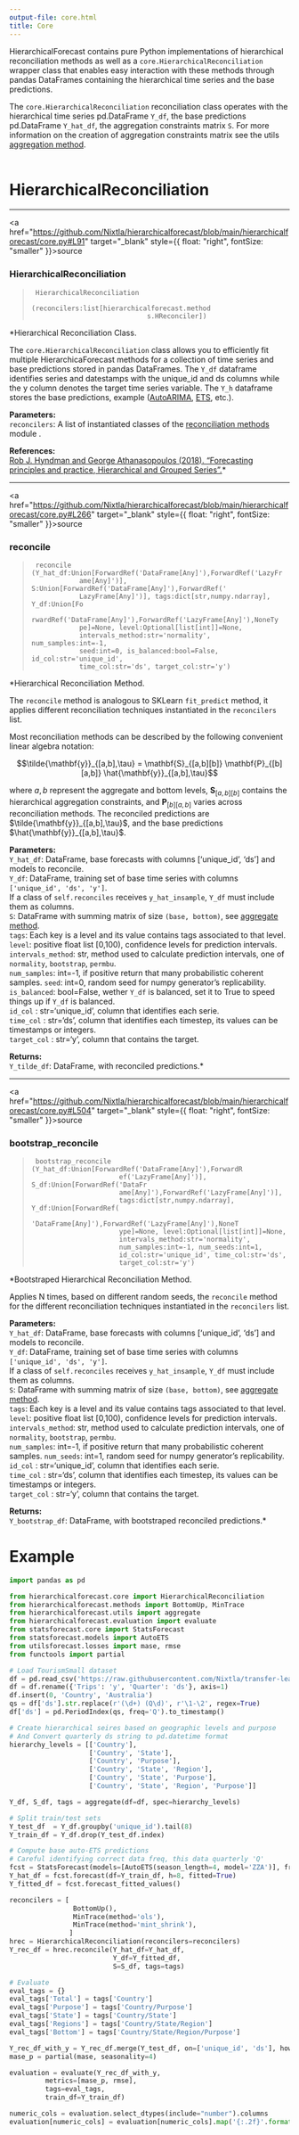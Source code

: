 ```yaml
---
output-file: core.html
title: Core
---
```



HierarchicalForecast contains pure Python implementations of
hierarchical reconciliation methods as well as a
`core.HierarchicalReconciliation` wrapper class that enables easy
interaction with these methods through pandas DataFrames containing the
hierarchical time series and the base predictions.

The `core.HierarchicalReconciliation` reconciliation class operates with
the hierarchical time series pd.DataFrame `Y_df`, the base predictions
pd.DataFrame `Y_hat_df`, the aggregation constraints matrix `S`. For
more information on the creation of aggregation constraints matrix see
the utils [aggregation
method](https://nixtla.github.io/hierarchicalforecast/utils.html#aggregate).<br/><br/>

# HierarchicalReconciliation

------------------------------------------------------------------------

<a
href="https://github.com/Nixtla/hierarchicalforecast/blob/main/hierarchicalforecast/core.py#L91"
target="_blank" style={{ float: "right", fontSize: "smaller" }}>source</a>

### HierarchicalReconciliation

> ``` text
>  HierarchicalReconciliation
>                              (reconcilers:list[hierarchicalforecast.method
>                              s.HReconciler])
> ```

\*Hierarchical Reconciliation Class.

The `core.HierarchicalReconciliation` class allows you to efficiently
fit multiple HierarchicaForecast methods for a collection of time series
and base predictions stored in pandas DataFrames. The `Y_df` dataframe
identifies series and datestamps with the unique_id and ds columns while
the y column denotes the target time series variable. The `Y_h`
dataframe stores the base predictions, example
([AutoARIMA](https://nixtla.github.io/statsforecast/models.html#autoarima),
[ETS](https://nixtla.github.io/statsforecast/models.html#autoets),
etc.).

**Parameters:**<br/> `reconcilers`: A list of instantiated classes of the
[reconciliation
methods](https://nixtla.github.io/hierarchicalforecast/methods.html)
module .<br/>

**References:**<br/> [Rob J. Hyndman and George Athanasopoulos (2018).
“Forecasting principles and practice, Hierarchical and Grouped
Series”.](https://otexts.com/fpp3/hierarchical.html)\*

------------------------------------------------------------------------

<a
href="https://github.com/Nixtla/hierarchicalforecast/blob/main/hierarchicalforecast/core.py#L266"
target="_blank" style={{ float: "right", fontSize: "smaller" }}>source</a>

### reconcile

> ``` text
>  reconcile (Y_hat_df:Union[ForwardRef('DataFrame[Any]'),ForwardRef('LazyFr
>             ame[Any]')], S:Union[ForwardRef('DataFrame[Any]'),ForwardRef('
>             LazyFrame[Any]')], tags:dict[str,numpy.ndarray], Y_df:Union[Fo
>             rwardRef('DataFrame[Any]'),ForwardRef('LazyFrame[Any]'),NoneTy
>             pe]=None, level:Optional[list[int]]=None,
>             intervals_method:str='normality', num_samples:int=-1,
>             seed:int=0, is_balanced:bool=False, id_col:str='unique_id',
>             time_col:str='ds', target_col:str='y')
> ```

\*Hierarchical Reconciliation Method.

The `reconcile` method is analogous to SKLearn `fit_predict` method, it
applies different reconciliation techniques instantiated in the
`reconcilers` list.

Most reconciliation methods can be described by the following convenient
linear algebra notation:

$$\tilde{\mathbf{y}}_{[a,b],\tau} = \mathbf{S}_{[a,b][b]} \mathbf{P}_{[b][a,b]} \hat{\mathbf{y}}_{[a,b],\tau}$$

where $a, b$ represent the aggregate and bottom levels,
$\mathbf{S}_{[a,b][b]}$ contains the hierarchical aggregation
constraints, and $\mathbf{P}_{[b][a,b]}$ varies across reconciliation
methods. The reconciled predictions are
$\tilde{\mathbf{y}}_{[a,b],\tau}$, and the base predictions
$\hat{\mathbf{y}}_{[a,b],\tau}$.

**Parameters:**<br/> `Y_hat_df`: DataFrame, base forecasts with columns
\[‘unique_id’, ‘ds’\] and models to reconcile.<br/> `Y_df`: DataFrame,
training set of base time series with columns
`['unique_id', 'ds', 'y']`.<br/> If a class of `self.reconciles` receives
`y_hat_insample`, `Y_df` must include them as columns.<br/> `S`:
DataFrame with summing matrix of size `(base, bottom)`, see [aggregate
method](https://nixtla.github.io/hierarchicalforecast/utils.html#aggregate).<br/>
`tags`: Each key is a level and its value contains tags associated to
that level.<br/> `level`: positive float list \[0,100), confidence levels
for prediction intervals.<br/> `intervals_method`: str, method used to
calculate prediction intervals, one of `normality`, `bootstrap`,
`permbu`.<br/> `num_samples`: int=-1, if positive return that many
probabilistic coherent samples. `seed`: int=0, random seed for numpy
generator’s replicability.<br/> `is_balanced`: bool=False, wether `Y_df`
is balanced, set it to True to speed things up if `Y_df` is
balanced.<br/> `id_col` : str=‘unique_id’, column that identifies each
serie.<br/> `time_col` : str=‘ds’, column that identifies each timestep,
its values can be timestamps or integers.<br/> `target_col` : str=‘y’,
column that contains the target.<br/>

**Returns:**<br/> `Y_tilde_df`: DataFrame, with reconciled predictions.\*

------------------------------------------------------------------------

<a
href="https://github.com/Nixtla/hierarchicalforecast/blob/main/hierarchicalforecast/core.py#L504"
target="_blank" style={{ float: "right", fontSize: "smaller" }}>source</a>

### bootstrap_reconcile

> ``` text
>  bootstrap_reconcile (Y_hat_df:Union[ForwardRef('DataFrame[Any]'),ForwardR
>                       ef('LazyFrame[Any]')], S_df:Union[ForwardRef('DataFr
>                       ame[Any]'),ForwardRef('LazyFrame[Any]')],
>                       tags:dict[str,numpy.ndarray], Y_df:Union[ForwardRef(
>                       'DataFrame[Any]'),ForwardRef('LazyFrame[Any]'),NoneT
>                       ype]=None, level:Optional[list[int]]=None,
>                       intervals_method:str='normality',
>                       num_samples:int=-1, num_seeds:int=1,
>                       id_col:str='unique_id', time_col:str='ds',
>                       target_col:str='y')
> ```

\*Bootstraped Hierarchical Reconciliation Method.

Applies N times, based on different random seeds, the `reconcile` method
for the different reconciliation techniques instantiated in the
`reconcilers` list.

**Parameters:**<br/> `Y_hat_df`: DataFrame, base forecasts with columns
\[‘unique_id’, ‘ds’\] and models to reconcile.<br/> `Y_df`: DataFrame,
training set of base time series with columns
`['unique_id', 'ds', 'y']`.<br/> If a class of `self.reconciles` receives
`y_hat_insample`, `Y_df` must include them as columns.<br/> `S`:
DataFrame with summing matrix of size `(base, bottom)`, see [aggregate
method](https://nixtla.github.io/hierarchicalforecast/utils.html#aggregate).<br/>
`tags`: Each key is a level and its value contains tags associated to
that level.<br/> `level`: positive float list \[0,100), confidence levels
for prediction intervals.<br/> `intervals_method`: str, method used to
calculate prediction intervals, one of `normality`, `bootstrap`,
`permbu`.<br/> `num_samples`: int=-1, if positive return that many
probabilistic coherent samples. `num_seeds`: int=1, random seed for
numpy generator’s replicability.<br/> `id_col` : str=‘unique_id’, column
that identifies each serie.<br/> `time_col` : str=‘ds’, column that
identifies each timestep, its values can be timestamps or integers.<br/>
`target_col` : str=‘y’, column that contains the target.<br/>

**Returns:**<br/> `Y_bootstrap_df`: DataFrame, with bootstraped
reconciled predictions.\*

# Example

```python
import pandas as pd

from hierarchicalforecast.core import HierarchicalReconciliation
from hierarchicalforecast.methods import BottomUp, MinTrace
from hierarchicalforecast.utils import aggregate
from hierarchicalforecast.evaluation import evaluate
from statsforecast.core import StatsForecast
from statsforecast.models import AutoETS
from utilsforecast.losses import mase, rmse
from functools import partial

# Load TourismSmall dataset
df = pd.read_csv('https://raw.githubusercontent.com/Nixtla/transfer-learning-time-series/main/datasets/tourism.csv')
df = df.rename({'Trips': 'y', 'Quarter': 'ds'}, axis=1)
df.insert(0, 'Country', 'Australia')
qs = df['ds'].str.replace(r'(\d+) (Q\d)', r'\1-\2', regex=True)
df['ds'] = pd.PeriodIndex(qs, freq='Q').to_timestamp()

# Create hierarchical seires based on geographic levels and purpose
# And Convert quarterly ds string to pd.datetime format
hierarchy_levels = [['Country'],
                    ['Country', 'State'], 
                    ['Country', 'Purpose'], 
                    ['Country', 'State', 'Region'], 
                    ['Country', 'State', 'Purpose'], 
                    ['Country', 'State', 'Region', 'Purpose']]

Y_df, S_df, tags = aggregate(df=df, spec=hierarchy_levels)

# Split train/test sets
Y_test_df  = Y_df.groupby('unique_id').tail(8)
Y_train_df = Y_df.drop(Y_test_df.index)

# Compute base auto-ETS predictions
# Careful identifying correct data freq, this data quarterly 'Q'
fcst = StatsForecast(models=[AutoETS(season_length=4, model='ZZA')], freq='QS', n_jobs=-1)
Y_hat_df = fcst.forecast(df=Y_train_df, h=8, fitted=True)
Y_fitted_df = fcst.forecast_fitted_values()

reconcilers = [
                BottomUp(),
                MinTrace(method='ols'),
                MinTrace(method='mint_shrink'),
               ]
hrec = HierarchicalReconciliation(reconcilers=reconcilers)
Y_rec_df = hrec.reconcile(Y_hat_df=Y_hat_df, 
                          Y_df=Y_fitted_df,
                          S=S_df, tags=tags)

# Evaluate
eval_tags = {}
eval_tags['Total'] = tags['Country']
eval_tags['Purpose'] = tags['Country/Purpose']
eval_tags['State'] = tags['Country/State']
eval_tags['Regions'] = tags['Country/State/Region']
eval_tags['Bottom'] = tags['Country/State/Region/Purpose']

Y_rec_df_with_y = Y_rec_df.merge(Y_test_df, on=['unique_id', 'ds'], how='left')
mase_p = partial(mase, seasonality=4)

evaluation = evaluate(Y_rec_df_with_y, 
         metrics=[mase_p, rmse], 
         tags=eval_tags, 
         train_df=Y_train_df)

numeric_cols = evaluation.select_dtypes(include="number").columns
evaluation[numeric_cols] = evaluation[numeric_cols].map('{:.2f}'.format)
```

